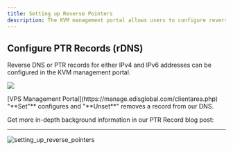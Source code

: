 ```yaml
---
title: Setting up Reverse Pointers
description: The KVM management portal allows users to configure reverse DNS or PTR records for IPv4 and IPv6 addresses.
---
```



## Configure PTR Records (rDNS)&#x20;

Reverse DNS or PTR records for either IPv4 and IPv6 addresses can be configured in the KVM management portal.

![](/assets/vps-reverse-dns.webp)

<Steps>
  <Step title="Log in to your">
    [VPS Management Portal](https://manage.edisglobal.com/clientarea.php)
  </Step>

  <Step title="Locate your VPS in the Services tab" />

  <Step title="Click &#x22;rDNS&#x22; to administrate PTR records ">
    "**Set"** configures and "**Unset**" removes a record from our DNS.
  </Step>
</Steps>

Get more in-depth background information in our PTR Record blog post:

<CtaButton label="PTR Record blog post" link="https://www.edisglobal.com/blog/ptr-record" openInNewTab={true} />

***

![setting\_up\_reverse\_pointers](/assets/TCG6ACbswUaDAL8763RqX_setting-up-reverse-pointers-1c968b9006.png "Setting up Reverse Pointers")